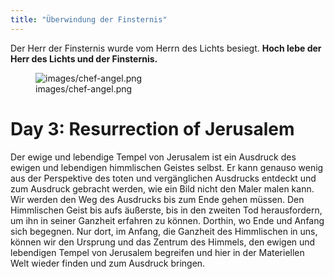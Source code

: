 ```yaml
---
title: "Überwindung der Finsternis"
---
```


Der Herr der Finsternis wurde vom Herrn des Lichts besiegt. **Hoch lebe der Herr des Lichts und der Finsternis.**

![images/chef-angel.png](images/chef-angel.png)


# Day 3: Resurrection of Jerusalem

Der ewige und lebendige Tempel von Jerusalem ist ein Ausdruck des ewigen und lebendigen himmlischen Geistes selbst. Er kann genauso wenig aus der Perspektive des toten und vergänglichen Ausdrucks entdeckt und zum Ausdruck gebracht werden, wie ein Bild nicht den Maler malen kann. Wir werden den Weg des Ausdrucks bis zum Ende gehen müssen. Den Himmlischen Geist bis aufs äußerste, bis in den zweiten Tod herausfordern, um ihn in seiner Ganzheit erfahren zu können. Dorthin, wo Ende und Anfang sich begegnen. Nur dort, im Anfang, die Ganzheit des Himmlischen in uns, können wir den Ursprung und das Zentrum des Himmels, den ewigen und lebendigen Tempel von Jerusalem begreifen und hier in der Materiellen Welt wieder finden und zum Ausdruck bringen.









